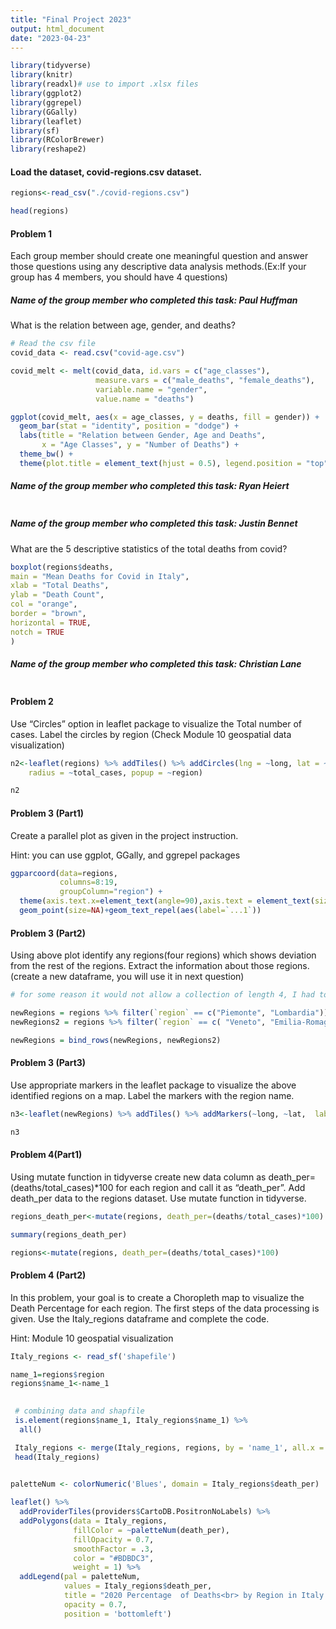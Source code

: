 ```yaml
---
title: "Final Project 2023"
output: html_document
date: "2023-04-23"
---
```


```r
library(tidyverse)
library(knitr)
library(readxl)# use to import .xlsx files
library(ggplot2)
library(ggrepel)
library(GGally)
library(leaflet)
library(sf)
library(RColorBrewer)
library(reshape2)
```


#### Load the dataset, covid-regions.csv dataset.

```r

regions<-read_csv("./covid-regions.csv") 

head(regions)

```


#### Problem 1

Each group member should create one meaningful question and answer those questions using any descriptive data analysis methods.(Ex:If your group has 4 members, you should have 4 questions)

##### Name of the group member who completed this task: Paul Huffman

What is the relation between age, gender, and deaths?
```r

# Read the csv file
covid_data <- read.csv("covid-age.csv")

covid_melt <- melt(covid_data, id.vars = c("age_classes"), 
                   measure.vars = c("male_deaths", "female_deaths"), 
                   variable.name = "gender", 
                   value.name = "deaths")

ggplot(covid_melt, aes(x = age_classes, y = deaths, fill = gender)) + 
  geom_bar(stat = "identity", position = "dodge") +
  labs(title = "Relation between Gender, Age and Deaths",
       x = "Age Classes", y = "Number of Deaths") +
  theme_bw() +
  theme(plot.title = element_text(hjust = 0.5), legend.position = "top")


```


##### Name of the group member who completed this task: Ryan Heiert

```r

```


##### Name of the group member who completed this task: Justin Bennet

What are the 5 descriptive statistics of the total deaths from covid?
```r

boxplot(regions$deaths,
main = "Mean Deaths for Covid in Italy",
xlab = "Total Deaths",
ylab = "Death Count",
col = "orange",
border = "brown",
horizontal = TRUE,
notch = TRUE
)

```


##### Name of the group member who completed this task: Christian Lane


```r

```

#### Problem 2

Use "Circles" option in leaflet package to visualize the Total number of cases. Label the circles by region (Check Module 10 geospatial data visualization)

```r

n2<-leaflet(regions) %>% addTiles() %>% addCircles(lng = ~long, lat = ~lat, weight = 1,
    radius = ~total_cases, popup = ~region)

n2

```



#### Problem 3 (Part1) 

Create a parallel plot as given in the project instruction.

Hint: you can use ggplot, GGally, and ggrepel packages 

```r
ggparcoord(data=regions,
           columns=8:19,
           groupColumn="region") +
  theme(axis.text.x=element_text(angle=90),axis.text = element_text(size = 8)) +
  geom_point(size=NA)+geom_text_repel(aes(label=`...1`))
```

#### Problem 3 (Part2)

Using above plot identify any regions(four regions) which shows deviation from the rest of the regions. Extract the information about those regions. (create a new dataframe, you will use it in next question)


```r

# for some reason it would not allow a collection of length 4, I had to separate like this

newRegions = regions %>% filter(`region` == c("Piemonte", "Lombardia"))
newRegions2 = regions %>% filter(`region` == c( "Veneto", "Emilia-Romagna"))

newRegions = bind_rows(newRegions, newRegions2)

```


#### Problem 3 (Part3)

Use appropriate markers in the leaflet package to visualize the above identified regions on a map. Label the markers with the region name.


```r

n3<-leaflet(newRegions) %>% addTiles() %>% addMarkers(~long, ~lat,  label = ~region)

n3

```


#### Problem 4(Part1)

Using mutate function in tidyverse create new data column as  $\mbox{death_per=(deaths/total_cases)*100}$ for each region and call it as "death_per". Add death_per data to the regions dataset. Use mutate function in tidyverse.

```r


regions_death_per<-mutate(regions, death_per=(deaths/total_cases)*100)

summary(regions_death_per)

regions<-mutate(regions, death_per=(deaths/total_cases)*100)


```


#### Problem 4 (Part2)

In this problem, your goal is to create a Choropleth map to visualize the Death Percentage for each region. The first steps of the data processing is given. Use the Italy_regions dataframe and complete the code. 

Hint: Module 10 geospatial visualization

```r

Italy_regions <- read_sf('shapefile')

name_1=regions$region
regions$name_1<-name_1

 
 # combining data and shapfile 
 is.element(regions$name_1, Italy_regions$name_1) %>%
  all()

 Italy_regions <- merge(Italy_regions, regions, by = 'name_1', all.x = F)
 head(Italy_regions)
 
```


```r

paletteNum <- colorNumeric('Blues', domain = Italy_regions$death_per)

leaflet() %>%
  addProviderTiles(providers$CartoDB.PositronNoLabels) %>%
  addPolygons(data = Italy_regions,
              fillColor = ~paletteNum(death_per),
              fillOpacity = 0.7,
              smoothFactor = .3,
              color = "#BDBDC3",
              weight = 1) %>%
  addLegend(pal = paletteNum,
            values = Italy_regions$death_per,
            title = "2020 Percentage  of Deaths<br> by Region in Italy (Covid-19)",
            opacity = 0.7,
            position = 'bottomleft')

```










